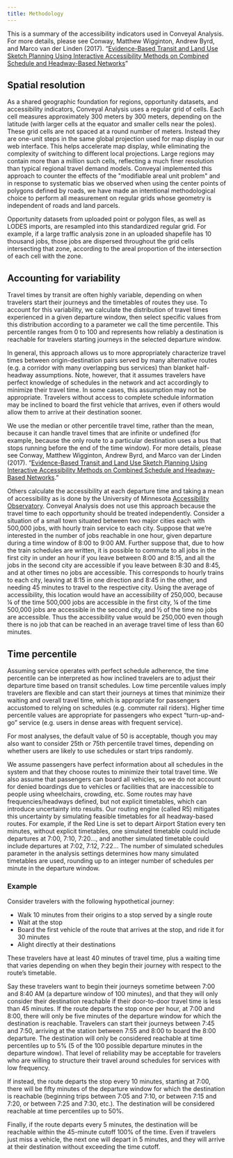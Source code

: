 ```yaml
---
title: Methodology
---
```


This is a summary of the accessibility indicators used in Conveyal Analysis. For more details, please see Conway, Matthew Wigginton, Andrew Byrd, and Marco van der Linden (2017). “[Evidence-Based Transit and Land Use Sketch Planning Using Interactive Accessibility Methods on Combined Schedule and Headway-Based Networks](https://repository.asu.edu/attachments/218654/content/TRB%2017-06602%20TRR%20manuscript%20preprint.pdf)”

## Spatial resolution

As a shared geographic foundation for regions, opportunity datasets, and accessibility indicators, Conveyal Analysis uses a regular grid of cells. Each cell measures approximately 300 meters by 300 meters, depending on the latitude (with larger cells at the equator and smaller cells near the poles). These grid cells are not spaced at a round number of meters. Instead they are one-unit steps in the same global projection used for map display in our web interface. This helps accelerate map display, while eliminating the complexity of switching to different local projections. Large regions may contain more than a million such cells, reflecting a much finer resolution than typical regional travel demand models. Conveyal implemented this approach to counter the effects of the "modifiable areal unit problem" and in response to systematic bias we observed when using the center points of polygons defined by roads, we have made an intentional methodological choice to perform all measurement on regular grids whose geometry is independent of roads and land parcels.

Opportunity datasets from uploaded point or polygon files, as well as LODES imports, are resampled into this standardized regular grid. For example, if a large traffic analysis zone in an uploaded shapefile has 10 thousand jobs, those jobs are dispersed throughout the grid cells intersecting that zone, according to the areal proportion of the intersection of each cell with the zone.

## Accounting for variability

Travel times by transit are often highly variable, depending on when travelers start their journeys and the timetables of routes they use. To account for this variability, we calculate the distribution of travel times experienced in a given departure window, then select specific values from this distribution according to a parameter we call the time percentile. This percentile ranges from 0 to 100 and represents how reliably a destination is reachable for travelers starting journeys in the selected departure window.

In general, this approach allows us to more appropriately characterize travel times between origin-destination pairs served by many alternative routes (e.g. a corridor with many overlapping bus services) than blanket half-headway assumptions. Note, however, that it assumes travelers have perfect knowledge of schedules in the network and act accordingly to minimize their travel time. In some cases, this assumption may not be appropriate. Travelers without access to complete schedule information may be inclined to board the first vehicle that arrives, even if others would allow them to arrive at their destination sooner.

We use the median or other percentile travel time, rather than the mean, because it can handle travel times that are infinite or undefined (for example, because the only route to a particular destination uses a bus that stops running before the end of the time window). For more details, please see Conway, Matthew Wigginton, Andrew Byrd, and Marco van der Linden (2017). “[Evidence-Based Transit and Land Use Sketch Planning Using Interactive Accessibility Methods on Combined Schedule and Headway-Based Networks](http://trrjournalonline.trb.org/doi/abs/10.3141/2653-06).”

Others calculate the accessibility at each departure time and taking a mean of accessibility as is done by the University of Minnesota [Accessibility Observatory](http://ao.umn.edu/). Conveyal Analysis does not use this approach because the travel time to each opportunity should be treated independently. Consider a situation of a small town situated between two major cities each with 500,000 jobs, with hourly train service to each city. Suppose that we’re interested in the number of jobs reachable in one hour, given departure during a time window of 8:00 to 9:00 AM. Further suppose that, due to how the train schedules are written, it is possible to commute to all jobs in the first city in under an hour if you leave between 8:00 and 8:15, and all the jobs in the second city are accessible if you leave between 8:30 and 8:45, and at other times no jobs are accessible. This corresponds to hourly trains to each city, leaving at 8:15 in one direction and 8:45 in the other, and needing 45 minutes to travel to the respective city. Using the average of accessibility, this location would have an accessibility of 250,000, because ¼ of the time 500,000 jobs are accessible in the first city, ¼ of the time 500,000 jobs are accessible in the second city, and ½ of the time no jobs are accessible. Thus the accessibility value would be 250,000 even though there is no job that can be reached in an average travel time of less than 60 minutes.

## Time percentile

Assuming service operates with perfect schedule adherence, the time percentile can be interpreted as how inclined travelers are to adjust their departure time based on transit schedules. Low time percentile values imply travelers are flexible and can start their journeys at times that minimize their waiting and overall travel time, which is appropriate for passengers accustomed to relying on schedules (e.g. commuter rail riders). Higher time percentile values are appropriate for passengers who expect “turn-up-and-go” service (e.g. users in dense areas with frequent service).

For most analyses, the default value of 50 is acceptable, though you may also want to consider 25th or 75th percentile travel times, depending on whether users are likely to use schedules or start trips randomly.

We assume passengers have perfect information about all schedules in the system and that they choose routes to minimize their total travel time. We also assume that passengers can board all vehicles, so we do not account for denied boardings due to vehicles or facilities that are inaccessible to people using wheelchairs, crowding, etc. Some routes may have frequencies/headways defined, but not explicit timetables, which can introduce uncertainty into results. Our routing engine (called R5) mitigates this uncertainty by simulating feasible timetables for all headway-based routes. For example, if the Red Line is set to depart Airport Station every ten minutes, without explicit timetables, one simulated timetable could include departures at 7:00, 7:10, 7:20…, and another simulated timetable could include departures at 7:02, 7:12, 7:22… The number of simulated schedules parameter in the analysis settings determines how many simulated timetables are used, rounding up to an integer number of schedules per minute in the departure window.

### Example

Consider travelers with the following hypothetical journey:

- Walk 10 minutes from their origins to a stop served by a single route
- Wait at the stop
- Board the first vehicle of the route that arrives at the stop, and ride it for 30 minutes
- Alight directly at their destinations

These travelers have at least 40 minutes of travel time, plus a waiting time that varies depending on when they begin their journey with respect to the route’s timetable.

Say these travelers want to begin their journeys sometime between 7:00 and 8:40 AM (a departure window of 100 minutes), and that they will only consider their destination reachable if their door-to-door travel time is less than 45 minutes. If the route departs the stop once per hour, at 7:00 and 8:00, there will only be five minutes of the departure window for which the destination is reachable. Travelers can start their journeys between 7:45 and 7:50, arriving at the station between 7:55 and 8:00 to board the 8:00 departure. The destination will only be considered reachable at time percentiles up to 5% (5 of the 100 possible departure minutes in the departure window). That level of reliability may be acceptable for travelers who are willing to structure their travel around schedules for services with low frequency.

If instead, the route departs the stop every 10 minutes, starting at 7:00, there will be fifty minutes of the departure window for which the destination is reachable (beginning trips between 7:05 and 7:10, or between 7:15 and 7:20, or between 7:25 and 7:30, etc.). The destination will be considered reachable at time percentiles up to 50%.

Finally, if the route departs every 5 minutes, the destination will be reachable within the 45-minute cutoff 100% of the time. Even if travelers just miss a vehicle, the next one will depart in 5 minutes, and they will arrive at their destination without exceeding the time cutoff.
